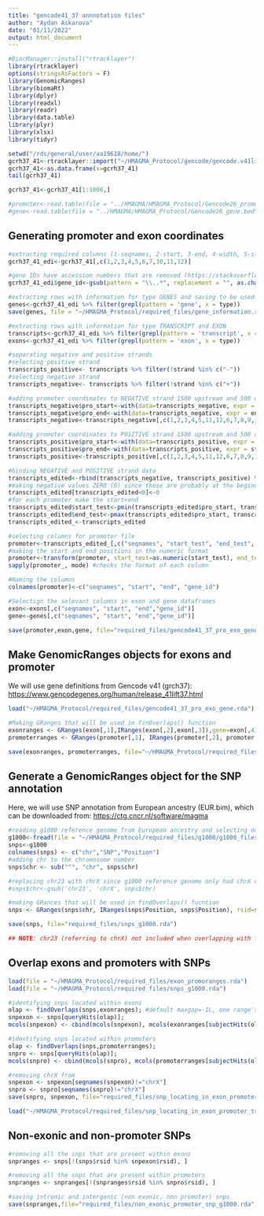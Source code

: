 ```yaml
---
title: "gencode41_37 annnotation files"
author: "Aydan Askarova"
date: "01/11/2022"
output: html_document
---
```


```r
#BiocManager::install("rtracklayer")
library(rtracklayer)
options(stringsAsFactors = F)
library(GenomicRanges)
library(biomaRt)
library(dplyr)
library(readxl)
library(readr)
library(data.table)
library(plyr)
library(xlsx)
library(tidyr)

```


```r

setwd("/rds/general/user/aa19618/home/")
gcrh37_41<-rtracklayer::import("~/HMAGMA_Protocol/gencode/gencode.v41lift37.annotation.gtf")
gcrh37_41<-as.data.frame(x=gcrh37_41)
tail(gcrh37_41)

gcrh37_41<-gcrh37_41[1:1000,]

#promoter<-read.table(file = "../HMAGMA/HMAGMA_Protocol/Gencode26_promoter.bed", header = F)
#gene<-read.table(file = "../HMAGMA/HMAGMA_Protocol/Gencode26_gene.bed", header = F)
```

## Generating promoter and exon coordinates

```r

#extracting required columns (1-seqnames, 2-start, 3-end, 4-width, 5-strand, 6-source, 7-type, 10-gene_id, 11-gene_type, 12-gene_name)
gcrh37_41_edi<-gcrh37_41[,c(1,2,3,4,5,6,7,10,11,12)]

#gene IDs have accession numbers that are removed (https://stackoverflow.com/questions/10617702/remove-part-of-string-after)
gcrh37_41_edi$gene_id<-gsub(pattern = "\\..*", replacement = "", as.character(gcrh37_41_edi$gene_id))

#extracting rows with information for type GENES and saving to be used in HMAGMA annot file making
genes<-gcrh37_41_edi %>% filter(grepl(pattern = 'gene', x = type))
save(genes, file = "~/HMAGMA_Protocol/required_files/gene_information.rda")

#extracting rows with information for type TRANSCRIPT and EXON
transcripts<-gcrh37_41_edi %>% filter(grepl(pattern = 'transcript', x = type))
exons<-gcrh37_41_edi %>% filter(grepl(pattern = 'exon', x = type))

#separating negative and positive strands 
#selecting positive strand
transcripts_positive<- transcripts %>% filter(!strand %in% c("-"))
#selecting negative strand 
transcripts_negative<- transcripts %>% filter(!strand %in% c("+"))

#adding promoter coordinates to NEGATIVE strand 1500 upstream and 500 downstream of the TSS
transcripts_negative$pro_start<-with(data=transcripts_negative, expr = end +1500) %>% as.numeric()
transcripts_negative$pro_end<-with(data=transcripts_negative, expr = end -500) %>% as.numeric()
transcripts_negative<-transcripts_negative[,c(1,2,3,4,5,11,12,6,7,8,9,10)]

#adding promoter coordinates to POSITIVE strand 1500 upstream and 500 downstream of the TSS
transcripts_positive$pro_start<-with(data=transcripts_positive, expr = start -1500) %>% as.numeric()
transcripts_positive$pro_end<-with(data=transcripts_positive, expr = start +500) %>% as.numeric()
transcripts_positive<-transcripts_positive[,c(1,2,3,4,5,11,12,6,7,8,9,10)]

#binding NEGATIVE and POSITIVE strand data 
transcripts_edited<-rbind(transcripts_negative, transcripts_positive) %>% as_data_frame()
#making negative values ZERO (0) since these are probably at the beginning of the DNA sequence 
transcripts_edited[transcripts_edited<0]<-0
#for each promoter make the start<end 
transcripts_edited$start_test<-pmin(transcripts_edited$pro_start, transcripts_edited$pro_end) %>% as.numeric()
transcripts_edited$end_test<-pmax(transcripts_edited$pro_start, transcripts_edited$pro_end) %>% as.numeric()
transcripts_edited_<-transcripts_edited

#selecting columns for promoter file
promoter<-transcripts_edited_[,c("seqnames", "start_test", "end_test", "gene_id")]
#making the start and end positions in the numeric format 
promoter<-transform(promoter, start_test=as.numeric(start_test), end_test=as.numeric(end_test))
sapply(promoter_, mode) #checks the format of each column 

#Naming the columns 
colnames(promoter)<-c("seqnames", "start", "end", "gene_id")

#Selectign the selevant columns in exon and gene dataframes
exon<-exons[,c("seqnames", "start", "end","gene_id")]
gene<-genes[,c("seqnames", "start", "end","gene_id")]

save(promoter,exon,gene, file="required_files/gencode41_37_pro_exo_gene.rda")

```

## Make GenomicRanges objects for exons and promoter

We will use gene definitions from Gencode v41 (grch37): <https://www.gencodegenes.org/human/release_41lift37.html>

```r

load("~/HMAGMA_Protocol/required_files/gencode41_37_pro_exo_gene.rda")

#Making GRanges that will be used in finOverlaps() function 
exonranges <- GRanges(exon[,1],IRanges(exon[,2],exon[,3]),gene=exon[,4])
promoterranges <- GRanges(promoter[,1], IRanges(promoter[,2], promoter[,3]), gene=promoter[,4])

save(exonranges, promoterranges, file="~/HMAGMA_Protocol/required_files/exon_promoranges.rda")
```

## Generate a GenomicRanges object for the SNP annotation

Here, we will use SNP annotation from European ancestry (EUR.bim), which can be downloaded from: <https://ctg.cncr.nl/software/magma>

```r

#reading g1000 reference genome from European ancestry and selecting only relevant columns (chr, rsid, position)
g1000<-fread(file = "~/HMAGMA_Protocol/required_files/g1000/g1000_files/g1000_eur.bim", select = c(1,2,4))
snps<-g1000
colnames(snps) <- c("chr","SNP","Position")
#adding chr to the chromosome number 
snps$chr <- sub("^", "chr", snps$chr)

#replacing chr23 with chrX since g1000 reference genome only had chrX data (see in README of g100_eur folder) (THIS STEP WAS SKIPPED)
#snps$chr<-gsub('chr23', 'chrX', snps$chr) 

#making GRances that will be used in findOverlaps() fucntion 
snps <- GRanges(snps$chr, IRanges(snps$Position, snps$Position), rsid=snps$SNP)

save(snps, file="required_files/snps_g1000.rda")

## NOTE: chr23 (referring to chrX) not included when overlapping with findOvelaps() function with exons and introns
```

## Overlap exons and promoters with SNPs
```r
load(file = "~/HMAGMA_Protocol/required_files/exon_promoranges.rda")
load(file = "~/HMAGMA_Protocol/required_files/snps_g1000.rda")

#identifying snps located within exons
olap <- findOverlaps(snps,exonranges); #default maxgap=-1L, one range's start/end strictly inside the other, the gap is considered to be -1.
snpexon <- snps[queryHits(olap)];
mcols(snpexon) <- cbind(mcols(snpexon), mcols(exonranges[subjectHits(olap)]))

#identifying snps located within promoters
olap <- findOverlaps(snps,promoterranges);
snpro <- snps[queryHits(olap)];
mcols(snpro) <- cbind(mcols(snpro), mcols(promoterranges[subjectHits(olap)]))

#removing chrX from 
snpexon <- snpexon[seqnames(snpexon)!="chrX"]
snpro <- snpro[seqnames(snpro)!="chrX"]
save(snpro, snpexon, file="required_files/snp_locating_in_exon_promoter_transcript_level_g1000.rda")

load("~/HMAGMA_Protocol/required_files/snp_locating_in_exon_promoter_transcript_level_g1000.rda")
```

## Non-exonic and non-promoter SNPs

```r

#removing all the snps that are present within exons
snpranges <- snps[!(snps$rsid %in% snpexon$rsid), ]

#removing all the snps that are present within promoters
snpranges <- snpranges[!(snpranges$rsid %in% snpro$rsid), ]

#saving intronic and intergenic (non exonic, non promoter) snps
save(snpranges,file="required_files/non_exonic_promoter_snp_g1000.rda")
```



